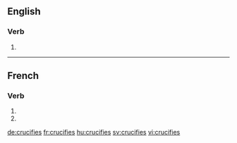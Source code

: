 {{also|crucifiés}}
==English==

===Verb===
{{head|en|verb form}}

# {{en-third-person singular of|crucify}}

----

==French==

===Verb===
{{fr-verb-form}}

# {{conjugation of|crucifier||2|s|pres|ind|lang=fr}}
# {{conjugation of|crucifier||2|s|pres|sub|lang=fr}}

[[de:crucifies]]
[[fr:crucifies]]
[[hu:crucifies]]
[[sv:crucifies]]
[[vi:crucifies]]